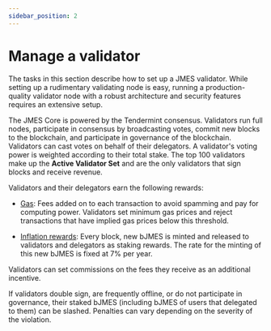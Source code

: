 ```yaml
---
sidebar_position: 2
---
```


# Manage a validator

The tasks in this section describe how to set up a JMES validator. While setting up a rudimentary validating node is easy, running a production-quality validator node with a robust architecture and security features requires an extensive setup.

The JMES Core is powered by the Tendermint consensus. Validators run full nodes, participate in consensus by broadcasting votes, commit new blocks to the blockchain, and participate in governance of the blockchain. Validators can cast votes on behalf of their delegators. A validator's voting power is weighted according to their total stake. The top 100 validators make up the **Active Validator Set** and are the only validators that sign blocks and receive revenue.

Validators and their delegators earn the following rewards:

- [Gas](../../learn/fees.mdx#gas): Fees added on to each transaction to avoid spamming and pay for computing power. Validators set minimum gas prices and reject transactions that have implied gas prices below this threshold.

- [Inflation rewards](../../develop/module-specifications/spec-mint.mdx): Every block, new bJMES is minted and released to validators and delegators as staking rewards. The rate for the minting of this new bJMES is fixed at 7% per year. 

Validators can set commissions on the fees they receive as an additional incentive.

If validators double sign, are frequently offline, or do not participate in governance, their staked bJMES (including bJMES of users that delegated to them) can be slashed. Penalties can vary depending on the severity of the violation.
